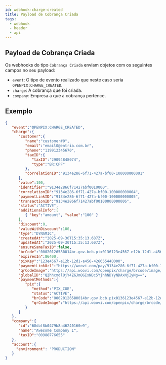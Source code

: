 ```yaml
---
id: webhook-charge-created
title: Payload de Cobrança Criada
tags:
  - webhook
  - header
  - api
---
```


## Payload de Cobrança Criada

Os webhooks do tipo `Cobrança Criada` enviam objetos com os seguintes campos no seu payload:

- `event`: O tipo de evento realizado que neste caso seria `OPENPIX:CHARGE_CREATED`.
- `charge`: A cobrança que foi criada.
- `company`: Empresa a que a cobrança pertence.

## Exemplo

```json
{
   "event":"OPENPIX:CHARGE_CREATED",
   "charge":{
      "customer":{
         "name":"customer#0",
         "email":"email0@entria.com.br",
         "phone":"119912345670",
         "taxID":{
            "taxID":"29094848074",
            "type":"BR:CPF"
         },
         "correlationID":"9134e286-6f71-427a-bf00-100000000001"
      },
      "value":100,
      "identifier":"9134e2866f71427abf0010000",
      "correlationID":"9134e286-6f71-427a-bf00-100000000004",
      "paymentLinkID":"9134e286-6f71-427a-bf00-100000000005",
      "transactionID":"9134e2866f71427abf00100000000006",
      "status":"ACTIVE",
      "additionalInfo":[
         { "key":"amount", "value":"100" }
      ],
      "discount":0,
      "valueWithDiscount":100,
      "type":"DYNAMIC",
      "createdAt":"2025-09-30T15:35:13.607Z",
      "updatedAt":"2025-09-30T15:35:13.607Z",
      "ensureSameTaxID":false,
      "brCode":"00020126580014br.gov.bcb.pix0136123e4567-e12b-12d1-a456-42665544000052040000530398654041.005802BR5915Call_me_Awesome6009Sao_Paulo622905259134e2866f71427abf001000063047029",
      "expiresIn":86400,
      "pixKey":"123e4567-e12b-12d1-a456-426655440000",
      "paymentLinkUrl":"https://woovi.com/pay/9134e286-6f71-427a-bf00-100000000005",
      "qrCodeImage":"https://api.woovi.com/openpix/charge/brcode/image/9134e286-6f71-427a-bf00-100000000005.png",
      "globalID":"Q2hhcmdlOjY4ZGJmOGIxNDc5YjhhNDYyNDAxNjIyNg==",
      "paymentMethods":{
         "pix":{
            "method":"PIX_COB",
            "status":"ACTIVE",
            "brCode":"00020126580014br.gov.bcb.pix0136123e4567-e12b-12d1-a456-42665544000052040000530398654041.005802BR5915Call_me_Awesome6009Sao_Paulo622905259134e2866f71427abf001000063047029",
            "qrCodeImage":"https://api.woovi.com/openpix/charge/brcode/image/9134e286-6f71-427a-bf00-100000000005.png"
         }
      }
   },
   "company":{
      "id":"68dbf8b0479b8a46240160e9",
      "name":"Awesome Company 1",
      "taxID":"00988776655"
   },
   "account":{
     "environment": "PRODUCTION"
   }
}
```

